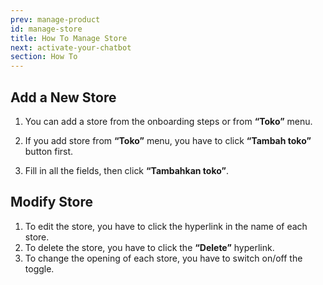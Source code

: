 ```yaml
---
prev: manage-product
id: manage-store
title: How To Manage Store
next: activate-your-chatbot
section: How To
---
```


## Add a New Store

<YoutubeEmbedWrapper>
  <YoutubeEmbed
    id="dLcMLqLrp9U"
    params="v=dLcMLqLrp9U&list=PLy86Ve1I7c3iZrOzmqE16D0ZVIjoDFRQw"
    title="Qios - Manage Product"
  />
</YoutubeEmbedWrapper>

1. You can add a store from the onboarding steps or from **“Toko”** menu.

<ImageWrapper>
  <FigureImage
    src="/assets/images/products/qios/image9.webp"
    alt="Qios Illustration"
    layout="responsive"
    width={720}
    height={(720 / 1408) * 1404}
    caption={{ title: 'Figure 1.', description: 'Add a New Store' }}
  />
</ImageWrapper>

2. If you add store from **“Toko”** menu, you have to click **“Tambah toko”** button first.

3. Fill in all the fields, then click **“Tambahkan toko”**.

## Modify Store

1. To edit the store, you have to click the hyperlink in the name of each store.
2. To delete the store, you have to click the **“Delete”** hyperlink.
3. To change the opening of each store, you have to switch on/off the toggle.

